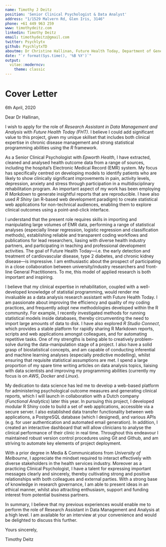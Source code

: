 ```yaml
---
name: Timothy J Deitz
position: 'Senior Clinical Psychologist & Data Analyst'
address: "1/1529 Malvern Rd, Glen Iris, 3146"
phone: +61 449 963 259
www: timothydeitz.com
linkedin: Timothy Deitz
email: timothydeitz@gmail.com
twitter: Psychlytx
github: PsychlytxTD
aboutme: Dr Christine Hallinan, Future Health Today, Department of General Practice, Faculty of Medicine, Dentistry & Health Sciences, University of Melbourne
date: "`r format(Sys.time(), '%B %Y')`"
output: 
  vitae::moderncv:
    theme: classic
---
```


# Cover Letter

6th April, 2020
\newline

Dear Dr Hallinan, 
\newline

I wish to apply for the role of *Research Assistant in Data Management and Analysis* with *Future Health Today (FHT)*. I believe I could add significant value to this project, given my unique skillset that includes both clinical expertise in chronic disease management and strong statistical programming abilities using the *R* framework.
\newline

As a Senior Clinical Psychologist with *Epworth Health*, I have extracted, cleaned and analysed health outcome data from a range of sources, including the hospital's Electronic Medical Record (EMR) system. My focus has specifically centred on developing models to identify patients who are likely to show clinically significant improvements in pain, activity levels, depression, anxiety and stress through participation in a multidisciplinary rehabilitation program. An important aspect of my work has been employing *R Markdown* to generate insightful reports that are reproducible. I have also used  *R Shiny* (an R-based web development paradigm) to create statistical web applications for non-technical audiences, enabling them to explore clinical outcomes using a point-and-click interface. 
\newline

I understand that the present role requires skills in importing and manipulating large volumes of EMR data, performing a range of statistical analyses (especially linear regression, logistic regression and classification methods), establishing reliable and transparent coding workflows and publications for lead researchers, liasing with diverse health industry partners, and participating in teaching and professional development activities. The goal of Future Health Today—i.e. the early detection and treatment of cardiovascular disease, type 2 diabetes, and chronic kidney disease—is impressive. I am enthusiastic about the prospect of participating in a close collaboration between university/industry researchers and front-line General Practitioners. To me, this model of applied research is both important and inspiring.
\newline

I believe that my clinical expertise in rehabilitation, coupled with a well-developed knowledge of statistial programming, would render me invaluable as a data analysis research assistant with Future Health Today. I am passionate about improving the efficiency and quality of my coding practices, and frequently adopt new methodologies developed within the R community. For example, I recently investigated methods for running statistical models inside databases, thereby circumventing the need to import large amounts of data to disk. I have also explored *R Studio Connect*, which provides a stable platform for rapidly sharing R Markdown reports, scripts and web applications amongst colleagues, and for automating repetitive tasks. One of my strengths is being able to creatively problem-solve during the data-manipulation stage of a project. I also have a solid grasp of biostatistical concepts, and am capable of conducting inferential and machine learning analyses (especially predictive modelling), whilst ensuring that requisite statistical assumptions are met. I spend a large proportion of my spare time writing articles on data analysis topics, liaising with data scientists and improving my programming abilities (currently my focus is on *AWS*, *Docker* and *Linux*). 
\newline

My dedication to data science has led me to develop a web-based platform for administering psychological outcome measures and generating clinical reports, which I will launch in collaboration with a Dutch company (*Functional Analytics*) later this year. In pursuing this project, I developed modular R Shiny code to build a set of web applications, accessible via a secure server. I also established data transfer functionality between web applications, a PostgreSQL database (which I designed), and various APIs (e.g. for user authentication and automated email generation). In addition, I created an interactive dashboard that will allow clinicians to analyse the clinical performance of their clinic in real time. Throughout this endeavour I maintained robust version control procedures using Git and Github, and am striving to automate key elements of project deployment.
\newline

With a prior degree in Media & Communications from *University of Melbourne*, I appreciate the mindset required to interact effectively with diverse stakeholders in the health services industry. Moreover as a practicing Clinical Psychologist, I have a talent for expressing important messages clearly and sincerely, thereby cultivating strong and positive relationships with both colleagues and external parties. With a strong base of knowledge in research governance, I am able to present ideas in an ethical manner, whilst also attracting enthusiasm, support and funding interest from potential business partners. 
\newline

In summary, I believe that my previous experiences would enable me to perform the role of Research Assistant in Data Management and Analysis at a high level. I am available for an interview at your convenience and would be delighted to discuss this further. 
\newline

Yours sincerely, 
\newline

Timothy Deitz



